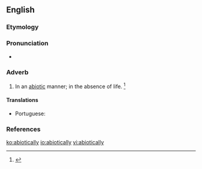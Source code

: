 ==English==

===Etymology===
{{suffix|abiotic|ally|lang=en}}

===Pronunciation===
* {{a|US}} {{IPA|/ˌeɪ.baɪˈɑt.ɪk.li/|lang=en}}

===Adverb===
{{en-adv}}
# In an [[abiotic]] manner; in the absence of life. {{defdate|mid 20<sup>th</sup> century.}}<ref>{{R:SOED5|page=5}}</ref>

====Translations====
{{trans-top|in an abiotic manner}}
* Portuguese: {{t|pt|abioticamente}}
{{trans-mid}}
{{trans-bottom}}

===References===
<references/>

[[ko:abiotically]]
[[io:abiotically]]
[[vi:abiotically]]